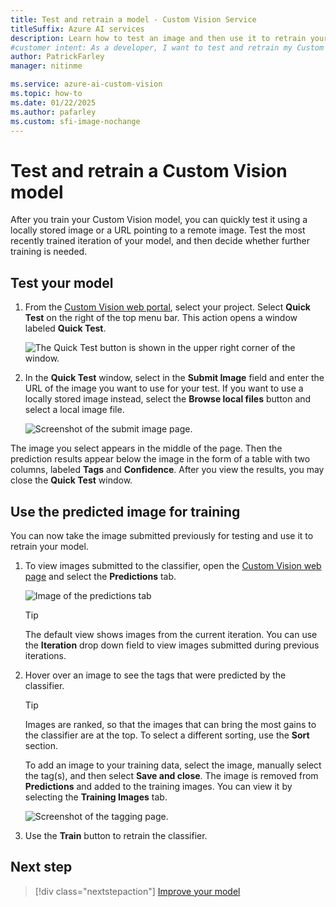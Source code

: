 ```yaml
---
title: Test and retrain a model - Custom Vision Service
titleSuffix: Azure AI services
description: Learn how to test an image and then use it to retrain your model in the Custom Vision service, ensuring your model improves over time with new data.
#customer intent: As a developer, I want to test and retrain my Custom Vision model so that it improves its accuracy.
author: PatrickFarley
manager: nitinme

ms.service: azure-ai-custom-vision
ms.topic: how-to
ms.date: 01/22/2025
ms.author: pafarley
ms.custom: sfi-image-nochange
---
```


# Test and retrain a Custom Vision model

After you train your Custom Vision model, you can quickly test it using a locally stored image or a URL pointing to a remote image. Test the most recently trained iteration of your model, and then decide whether further training is needed.

## Test your model

1. From the [Custom Vision web portal](https://customvision.ai), select your project. Select **Quick Test** on the right of the top menu bar. This action opens a window labeled **Quick Test**.

    ![The Quick Test button is shown in the upper right corner of the window.](./media/test-your-model/quick-test-button.png)

1. In the **Quick Test** window, select in the **Submit Image** field and enter the URL of the image you want to use for your test. If you want to use a locally stored image instead, select the **Browse local files** button and select a local image file.

    ![Screenshot of the submit image page.](./media/test-your-model/submit-image.png)

The image you select appears in the middle of the page. Then the prediction results appear below the image in the form of a table with two columns, labeled **Tags** and **Confidence**. After you view the results, you may close the **Quick Test** window.

## Use the predicted image for training

You can now take the image submitted previously for testing and use it to retrain your model.

1. To view images submitted to the classifier, open the [Custom Vision web page](https://customvision.ai) and select the **Predictions** tab.

    ![Image of the predictions tab](./media/test-your-model/predictions-tab.png)

    > [!TIP]
    > The default view shows images from the current iteration. You can use the **Iteration** drop down field to view images submitted during previous iterations.

1. Hover over an image to see the tags that were predicted by the classifier.

    > [!TIP]
    > Images are ranked, so that the images that can bring the most gains to the classifier are at the top. To select a different sorting, use the **Sort** section.

    To add an image to your training data, select the image, manually select the tag(s), and then select **Save and close**. The image is removed from **Predictions** and added to the training images. You can view it by selecting the **Training Images** tab.

    ![Screenshot of the tagging page.](./media/test-your-model/tag-image.png)

1. Use the **Train** button to retrain the classifier.

## Next step

> [!div class="nextstepaction"]
> [Improve your model](getting-started-improving-your-classifier.md)
